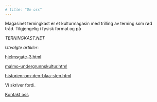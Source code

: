 ```yaml
---
# title: "Om oss"
---
```

<div class="p">
Magasinet terningkast er et kulturmagasin med trilling av terning som rød tråd. Tilgjengelig i fysisk format og på


<div class = title> *TERNINGKAST.NET*</div>


*Utvalgte artikler*:<br>

[hjelmsgate-3.html](artikler/hjelmsgate.html) <br>

[malmo-undergrunnskultur.html](artikler/malmo-undergrunnskultur.html)

[historien-om-den-blaa-sten.html](artikler/historien-om-den-blaa-sten.html)
</div>

<div class="bottom-text-center">Vi skriver fordi.</div>
<div class="bottom-text-right">
<a href="mailto:alex@crozier.no">Kontakt oss</a>
</div>